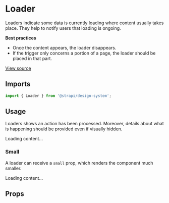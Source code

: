<!--- Loader.stories.mdx --->



<Meta title="Design System/Components/Loader" component={Loader} />

# Loader

Loaders indicate some data is currently loading where content usually takes place. They help to notify users that
loading is ongoing.

**Best practices**

- Once the content appears, the loader disappears.
- If the trigger only concerns a portion of a page, the loader should be placed in that part.

[View source](https://github.com/strapi/design-system/tree/main/packages/strapi-design-system/src/Loader)

## Imports

```js
import { Loader } from '@strapi/design-system';
```

## Usage

Loaders shows an action has been processed. Moreover, details about what is happening should be provided even if
visually hidden.

<Canvas>
  <Story name="base">
    <Loader>Loading content...</Loader>
  </Story>
</Canvas>

### Small

A loader can receive a `small` prop, which renders the component much smaller.

<Canvas>
  <Story name="small">
    <Loader small>Loading content...</Loader>
  </Story>
</Canvas>

## Props

<ArgsTable of={Loader} />
